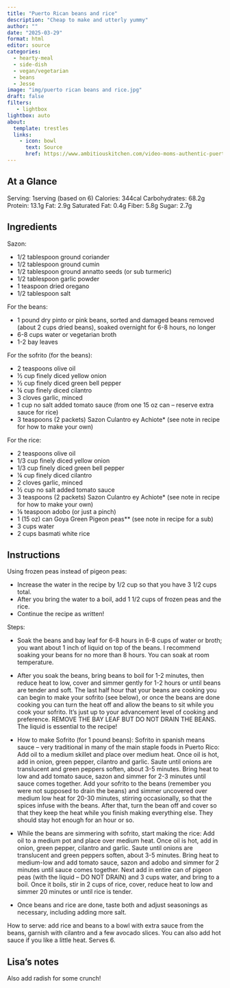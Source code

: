 ```yaml
---
title: "Puerto Rican beans and rice"
description: "Cheap to make and utterly yummy"
author: ""
date: "2025-03-29"
format: html
editor: source
categories:
  - hearty-meal
  - side-dish
  - vegan/vegetarian
  - beans
  - Jesse
image: "img/puerto rican beans and rice.jpg"
draft: false
filters:
   - lightbox
lightbox: auto
about:
  template: trestles
  links:
    - icon: bowl
      text: Source
      href: https://www.ambitiouskitchen.com/video-moms-authentic-puerto-rican-rice-and-beans/?fbclid=IwY2xjawJDImFleHRuA2FlbQIxMQABHVh8sPQEZIQ1EhLv4FiNmD0NnscblPCujHcOfmN_QTCpSjR2EGBFG3F1tA_aem_DVrjzCgcgpgrqWHI0UjP8g
---
```


## At a Glance

Serving: 1serving (based on 6)
Calories: 344cal
Carbohydrates: 68.2g
Protein: 13.1g
Fat: 2.9g
Saturated Fat: 0.4g
Fiber: 5.8g
Sugar: 2.7g

## Ingredients

Sazon:

- 1/2 tablespoon ground coriander
- 1/2 tablespoon ground cumin
- 1/2 tablespoon ground annatto seeds (or sub turmeric)
- 1/2 tablespoon garlic powder
- 1 teaspoon dried oregano
- 1/2 tablespoon salt

For the beans:

- 1 pound dry pinto or pink beans, sorted and damaged beans removed (about 2 cups dried beans), soaked overnight for 6-8 hours, no longer
- 6-8 cups water or vegetarian broth
- 1-2 bay leaves

For the sofrito (for the beans):

- 2 teaspoons olive oil
- ½ cup finely diced yellow onion
- ½ cup finely diced green bell pepper
- ¼ cup finely diced cilantro
- 3 cloves garlic, minced
- 1 cup no salt added tomato sauce (from one 15 oz can -- reserve extra sauce for rice)
- 3 teaspoons (2 packets) Sazon Culantro ey Achiote* (see note in recipe for how to make your own)

For the rice:

- 2 teaspoons olive oil
- 1/3 cup finely diced yellow onion
- 1/3 cup finely diced green bell pepper
- ¼ cup finely diced cilantro
- 2 cloves garlic, minced
- ½ cup no salt added tomato sauce
- 3 teaspoons (2 packets) Sazon Culantro ey Achiote* (see note in recipe for how to make your own)
- ⅛ teaspoon adobo (or just a pinch)
- 1 (15 oz) can Goya Green Pigeon peas** (see note in recipe for a sub)
- 3 cups water
- 2 cups basmati white rice

## Instructions

Using frozen peas instead of pigeon peas: 

- Increase the water in the recipe by 1/2 cup so that you have 3 1/2 cups total.
- After you bring the water to a boil, add 1 1/2 cups of frozen peas and the rice.
- Continue the recipe as written!

Steps: 

- Soak the beans and bay leaf for 6-8 hours in 6-8 cups of water or broth; you want about 1 inch of liquid on top of the beans. I recommend soaking your beans for no more than 8 hours. You can soak at room temperature.

- After you soak the beans, bring beans to boil for 1-2 minutes, then reduce heat to low, cover and simmer gently for 1-2 hours or until beans are tender and soft. The last half hour that your beans are cooking you can begin to make your sofrito (see below), or once the beans are done cooking you can turn the heat off and allow the beans to sit while you cook your sofrito. It’s just up to your advancement level of cooking and preference. REMOVE THE BAY LEAF BUT DO NOT DRAIN THE BEANS. The liquid is essential to the recipe!

- How to make Sofrito (for 1 pound beans): Sofrito in spanish means sauce -- very traditional in many of the main staple foods in Puerto Rico: Add oil to a medium skillet and place over medium heat. Once oil is hot, add in onion, green pepper, cilantro and garlic. Saute until onions are translucent and green peppers soften, about 3-5 minutes. Bring heat to low and add tomato sauce, sazon and simmer for 2-3 minutes until sauce comes together. Add your sofrito to the beans (remember you were not supposed to drain the beans) and simmer uncovered over medium low heat for 20-30 minutes, stirring occasionally, so that the spices infuse with the beans. After that, turn the bean off and cover so that they keep the heat while you finish making everything else. They should stay hot enough for an hour or so.

- While the beans are simmering with sofrito, start making the rice: Add oil to a medium pot and place over medium heat. Once oil is hot, add in onion, green pepper, cilantro and garlic. Saute until onions are translucent and green peppers soften, about 3-5 minutes. Bring heat to medium-low and add tomato sauce, sazon and adobo and simmer for 2 minutes until sauce comes together. Next add in entire can of pigeon peas (with the liquid -- DO NOT DRAIN) and 3 cups water, and bring to a boil. Once it boils, stir in 2 cups of rice, cover, reduce heat to low and simmer 20 minutes or until rice is tender.

- Once beans and rice are done, taste both and adjust seasonings as necessary, including adding more salt.

How to serve: add rice and beans to a bowl with extra sauce from the beans, garnish with cilantro and a few avocado slices. You can also add hot sauce if you like a little heat. Serves 6.

## Lisa's notes

Also add radish for some crunch!
